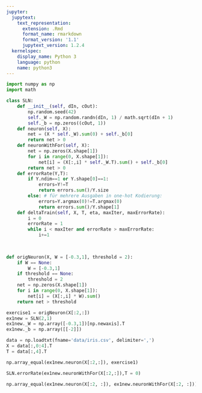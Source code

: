 ```yaml
---
jupyter:
  jupytext:
    text_representation:
      extension: .Rmd
      format_name: rmarkdown
      format_version: '1.1'
      jupytext_version: 1.2.4
  kernelspec:
    display_name: Python 3
    language: python
    name: python3
---
```


```python
import numpy as np
import math
```

```python
class SLN:
    def __init__(self, dIn, cOut):
        np.random.seed(42)
        self._W = np.random.randn(dIn, 1) / math.sqrt(dIn + 1)
        self._b = np.zeros((cOut, 1))
    def neuron(self, X):
        net = (X * self._W).sum(0) + self._b[0]
        return net > 0
    def neuronWithFor(self, X):
        net = np.zeros(X.shape[1])
        for i in range(0, X.shape[1]):
            net[i] = (X[:,i] * self._W.T).sum() + self._b[0]
        return net > 0
    def errorRate(Y,T):
        if Y.ndim==1 or Y.shape[0]==1:
            errors=Y!=T
            return errors.sum()/Y.size
        else: # für mehrere Ausgaben in one-hot Kodierung:
            errors=Y.argmax(0)!=T.argmax(0)
            return errors.sum()/Y.shape[1]
    def deltaTrain(self, X, T, eta, maxIter, maxErrorRate):
        i = 0
        errorRate = 1
        while i < maxIter and errorRate > maxErrorRate:
            i+=1
            
            
```

```python
def origNeuron(X, W = [-0.3,1], threshold = 2):
    if W == None:
        W = [-0.3,1]
    if threshold == None:
        threshold = 2
    net = np.zeros(X.shape[1])
    for i in range(0, X.shape[1]):
        net[i] = (X[:,i] * W).sum()
    return net > threshold
```

```python
exercise1 = origNeuron(X[:2,:])
ex1new = SLN(2,1)
ex1new._W = np.array([-0.3,1])[np.newaxis].T
ex1new._b = np.array([[-2]])
```

```python
data = np.loadtxt(fname='data/iris.csv', delimiter=',')
X = data[:,0:4].T
T = data[:,4].T
```

```python
np.array_equal(ex1new.neuron(X[:2,:]), exercise1)
```

```python
SLN.errorRate(ex1new.neuronWithFor(X[:2,:]),T = 0)
```

```python
np.array_equal(ex1new.neuron(X[:2, :]), ex1new.neuronWithFor(X[:2, :]))
```
